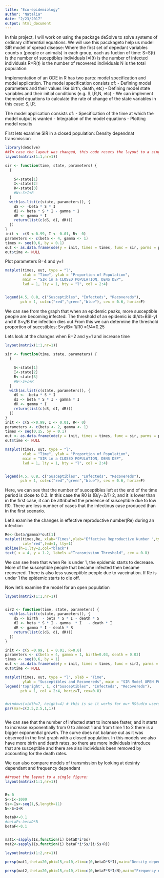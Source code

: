 ```yaml
---
title: "Eco-epidemiology"
author: "Natalia"
date: "2/23/2017"
output: html_document
---
```


In this project, I will work on using the package deSolve to solve systems of ordinary differential equations. 
We will use this pacckageto help us model SIR model of spread disease:
Where the first set of depedant variables counts x (people or animals) in each group, each as fuction of time: 
S=S(t) is the number of suceptibles individuals 
I=I(t) is the number of infected individuals 
R=R(t) is the number of recovered individuals
N is the total population

Implementation of an ODE in R has two parts: model specification and model application. 
The model specification consists of:
-	Defining model parameters and their values like birth, death, etc)
-	Defining model state variables and their initial conditions (e.g. S,I,R,N, etc)
-	 We can implement themodel equations to calculate the rate of change of the state variables in this case:  S,I,R. 


The model application consists of:
-	Specification of the time at which the model output is wanted
-	Integration of the model equations 
-	Plotting model results

First lets examine SIR in a closed population: Density dependnat transmission

```r
library(deSolve)
##In case the layout was changed, this code resets the layout to a single figure format:
layout(matrix(1:1,nr=1))

sir <- function(time, state, parameters) {
  {
    
    S<-state[1]
    I<-state[2]
    R<-state[3]
    #N<-S+I+R
  }
  with(as.list(c(state, parameters)), {
    dS <- -beta * S * I
    dI <- beta * S * I - gamma * I
    dR <- gamma * I	
    return(list(c(dS, dI, dR)))
  })
}
init <- c(S <-0.99, I <- 0.01, R<- 0)
parameters <- c(beta <- 4, gamma <- 1) 
times <- seq(0,6, by = 0.1)
out <- as.data.frame(ode(y = init, times = times, func = sir, parms = parameters))
out$time <- NULL
```
Plot parameters B=4 and y=1

```r
matplot(times, out, type = "l", 
        xlab = "Time", ylab = "Proportion of Population", 
        main = "SIR in a CLOSED POPULATION, DENS DEP", 
        lwd = 1, lty = 1, bty = "l", col = 2:4)


legend(4.5, 0.8, c("Susceptibles", "Infecteds", "Recovereds"), 
       pch = 1, col=c("red","green","blue"), cex = 0.6, horiz=F)
```

We can see from the graph that when an epidemic peaks, more susceptible people are becoming infected. The threshold of an epidemic is dI/dt=BSI-yI and if S<y/B the infection dies out.From this we can determine the threshold proportion of sucestibles: S>y/B= 1/R0
=1/4=0.25

Lets look at the changes when B=2 and y=1 and increase time 
```r
layout(matrix(1:1,nr=1))

sir <- function(time, state, parameters) {
  {
    
    S<-state[1]
    I<-state[2]
    R<-state[3]
    #N<-S+I+R
  }
  with(as.list(c(state, parameters)), {
    dS <- -beta * S * I
    dI <- beta * S * I - gamma * I
    dR <- gamma * I	
    return(list(c(dS, dI, dR)))
  })
}
init <- c(S <-0.99, I <- 0.01, R<- 0)
parameters <- c(beta <- 2, gamma <- 1) 
times <- seq(0,15, by = 0.1)
out <- as.data.frame(ode(y = init, times = times, func = sir, parms = parameters))
out$time <- NULL

matplot(times, out, type = "l", 
        xlab = "Time", ylab = "Proportion of Population", 
        main = "SIR in a CLOSED POPULATION, DENS DEP", 
        lwd = 1, lty = 1, bty = "l", col = 2:4)


legend(4.5, 0.8, c("Susceptibles", "Infecteds", "Recovereds"), 
       pch = 1, col=c("red","green","blue"), cex = 0.6, horiz=F)


```

Here, we can see that the number of susceptibles left at the end of the time period is close to 0.2.  In this case  the R0 is  (B/y=2/1)  2, and it is lower  than in the first case, it can be attributed the presence of susceptible due to low R0. There are less number of cases that the infectious case produced than in the first scenario.    


Let's examine the changes in effective reproductive number(Re) during an infection 

```r
Re<-(beta/gamma)*out[1]
matplot(times,Re, xlab="Times",ylab="Effective Reproductive Number ",type="l",
        col="red",lwd=1, lty=1)
abline(h=1,lty=2,col="black")
text( x = 4, y = 1.2, labels ="Transmission Threshold", cex = 0.8)

```
We can see here that when  Re is under 1, the epidemic starts to decrease.  More of the susceptible people that became infected then became recovered. There is also less susceptible people due to vaccination. If Re is under 1 the epidemic starts to die off. 


Now let's examine the model for an open population 
```r


layout(matrix(1:1,nr=1))


sir2 <- function(time, state, parameters) {
  with(as.list(c(state, parameters)), {
    dS <- birth  - beta * S * I - death * S
    dI <- beta * S * I - gamma  * I   - death * I
    dR <- gamma * I - death * R
    return(list(c(dS, dI, dR)))
  })
}

init <- c(S =0.99, I = 0.01, R=0.0)
parameters <- c(beta = 4, gamma = 1, birth=0.03, death = 0.03)
times <- seq(0,6, by = 1)
out <- as.data.frame(ode(y = init, times = times, func = sir2, parms = parameters))
out$time <- NULL

matplot(times, out, type = "l", xlab = "Time", 
        ylab = "Susceptibles and Recovereds", main = "SIR Model OPEN POPULATION", lwd = 1, lty = 1, bty = "l", col = 2:4)
legend('topright', 1, c("Susceptibles", "Infecteds", "Recovereds"), 
       pch = 1, col = 2:4, horiz=T, cex=0.8)


#windows(width=7, height=4) # this is so it works for our RStudio users.
par(mar=c(2.5,2.5,1,1))



```
We can see that the number of infected start to increase faster, and it starts to increase exponentially from 0 to almost 1 and from time 1 to 2 there is a bigger exponential growth. The curve does  not balance out as it was observed in the first graph with a closed population. In this models we also have more  birth and death rates, so there are more individuals introduce that are susceptible and there are also individuals been removed by accounting for the death rates.



We can also compare models of transmission by looking at desinty dependant and frequency dependant 
```r
##reset the layout to a single figure:
layout(matrix(1:1,nr=1))


R<-0
S<-I<-1000
Ss<-Is<-seq(1,S,length=11)
N<-S+I+R

betaD<-0.1
#betaF<-betaD*N    
betaF<-0.1


mat1<-sapply(Is,function(i) betaD*i*Ss)
mat2<-sapply(Is,function(i) betaF*i*Ss/(i+Ss+R))

layout(matrix(1:2,nr=1))

persp(mat1,theta=20,phi=15,r=10,zlim=c(0,betaD*S*I),main="Density dependent",xlab="I",ylab="S",zlab="Transmission rate")

persp(mat2,theta=20,phi=15,r=10,zlim=c(0,betaF*S*I/N),main="Frequency dependent",xlab="I",ylab="S",zlab="Transmission rate")


```




